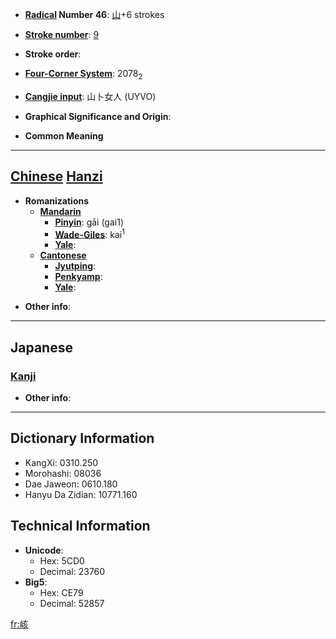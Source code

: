 * '''[[Wiktionary:Chinese radical index| Radical]] Number 46''': [[Wiktionary:Chinese radical index 山|山]]+6 strokes

* '''[[Wiktionary:Chinese total strokes index|Stroke number]]''': [[Wiktionary:Chinese total strokes index 9|9]]

* '''Stroke order''': 

* '''[[Wiktionary:Chinese four corner index|Four-Corner System]]''': 2078<sub>2</sub>

* '''[[Wiktionary:Chinese Cangjie index|Cangjie input]]''': 山卜女人 (UYVO)

* '''Graphical Significance and Origin''': 

* '''Common Meaning'''

----

== [[Chinese]] [[Hanzi]] ==

* '''Romanizations'''
** '''[[Mandarin]]'''
*** '''[[Pinyin]]''': gāi (gai1)
*** '''[[Wade-Giles]]''': kai<sup>1</sup>
*** '''[[Yale]]''': 
** '''[[Cantonese]]'''
*** '''[[Jyutping]]''':
*** '''[[Penkyamp]]''': 
*** '''[[Yale]]''': 

* '''Other info''': 

----

==Japanese==
===[[Kanji]]===
{{kanji|on readings=[[かい]] (kai), [[き]] (ki)
|kun readings=
}}

* '''Other info''':  

----

== Dictionary Information ==

* KangXi: 0310.250
* Morohashi: 08036
* Dae Jaweon: 0610.180
* Hanyu Da Zidian: 10771.160

== Technical Information ==

* '''Unicode''':
** Hex: 5CD0
** Decimal: 23760
* '''Big5''':
** Hex: CE79
** Decimal: 52857

[[fr:峐]]